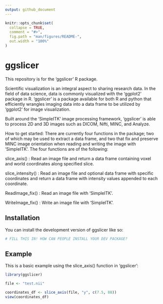 ```yaml
---
output: github_document
---
```


<!-- README.md is generated from README.Rmd. Please edit that file -->

```r
knitr::opts_chunk$set(
  collapse = TRUE,
  comment = "#>",
  fig.path = "man/figures/README-",
  out.width = "100%"
)
```

# ggslicer

<!-- badges: start -->
<!-- badges: end -->

This repository is for the 'ggslicer' R package.

Scientific visualization is an integral aspect to sharing research data. In the field of data science, data is commonly visualized with the ‘ggplot2’ package in R. ‘ggslicer’ is a package available for both R and python that efficiently wrangles imaging data into a data frame to be utilized by ‘ggplot2’ for image visualization.

Built around the ‘SimpleITK’ image processing framework, ‘ggslicer’ is able to process 2D and 3D images such as DICOM, Nifti, MINC, and Analyze.

How to get started:
There are currently four functions in the package; two of which may be used to extract a data frame, and two that fix and preserve MINC image orientation when reading and writing the image with ‘SimpleITK’. The four functions are of the following:

slice_axis() : Read an image file and return a data frame containing voxel and world coordinates along specified slice.

slice_intensity() : Read an image file and optional data frame with specific coordinates and return a data frame with intensity values appended to each coordinate.

ReadImage_fix() : Read an image file with ‘SimpleITK’.

WriteImage_fix() : Write an image file with ‘SimpleITK’.

## Installation

You can install the development version of ggslicer like so:

``` r
# FILL THIS IN! HOW CAN PEOPLE INSTALL YOUR DEV PACKAGE?
```

## Example

This is a basic example using the slice_axis() function in 'ggslicer':

```r
library(ggslicer)

file <- "test.nii"

coordinates_df <- slice_axis(file, "y", c(7.5, 88))
view(coordinates_df)
```

